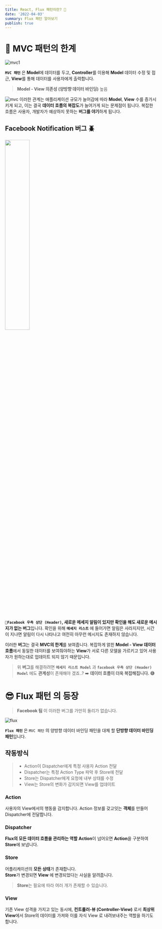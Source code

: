 ```yaml
---
title: React, Flux 패턴이란? 🤔
date: '2022-04-03'
summary: Flux 패턴 알아보기
publish: true
---
```


# 🥲 MVC 패턴의 한계

![mvc1](/posts/mvc1.png)

**`MVC 패턴`** 은 **Model**에 데이터를 두고, **Controller**를 이용해 **Model** 데이터 수정 및 접근, **View**를 통해 데이터를 사용자에게 출력합니다.

> **Model - View 의존성 (양방향 데이터 바인딩)** 높음

![mvc](/posts/mvc2.png)
이러한 관계는 애플리케이션 규모가 늘어감에 따라 **Model**, **View** 수를 증가시키게 되고,
이는 결국 **데이터 흐름의 복잡도**가 늘어가게 되는 문제점이 됩니다.
복잡한 흐름은 사용자, 개발자가 예상하지 못하는 **버그를 야기**하게 됩니다.

## Facebook Notification 버그 🪲

<img src="/posts/facebook_bell.png" width="40%" />

**`Facebook 우측 상단 (Header)`, 새로운 메세지 알림이 있지만 확인을 해도 새로운 메시지가 없는 버그**입니다.
확인을 위해 **`메세지 리스트`** 에 들어가면 알림은 사라지지만,
시간이 지나면 알림이 다시 나타나고 여전히 아무런 메시지도 존재하지 않습니다.

이러한 **버그**는 결국 **MVC의 한계**를 보여줍니다.
복잡하게 얽힌 **Model - View 데이터 흐름**에서 동일한 데이터를 보여줘야하는 **View**가 서로 다른 모델을 가르키고 있어 사용자가 원하는대로 업데이트 되지 않기 때문입니다.

> 위 **버그**를 해결하려면
> **`메세지 리스트 Model`** 과 **`facebook 우측 상단 (Header) Model`** 에도 **관계성**이 존재해야 겠죠..?
> ➡️ **데이터 흐름이 더욱 복잡해집니다. 😅**

# 😎 Flux 패턴 의 등장

> **Facebook 팀** 이 이러한 버그를 가만히 둘리가 없습니다.

![flux](/posts/flux.png)

**`Flux 패턴`** 은 `MVC 패턴` 의 양방향 데이터 바인딩 패턴을 대체 할 **단방향 데이터 바인딩 패턴**입니다.

## 작동방식

> - Action이 Dispatcher에게 특정 사용자 Action 전달
> - Dispatcher는 특정 Action Type 파악 후 Store에 전달
> - Store는 Dispatcher에게 요청에 내부 상태를 수정
> - View는 Store의 변화가 감지되면 View를 업데이트

### Action

사용자의 View에서의 행동을 감지합니다.
Action 정보를 갖고잇는 **객체**를 만들어 Dispatcher에 전달합니다.

### Dispatcher

**Flux의 모든 데이터 흐름을 관리하는 역할**
**Action**이 넘어오면 **Action**을 구분하여 **Store**에 보냅니다.

### Store

어플리케이션의 **모든 상태**가 존재합니다.  
**Store**가 변경되면 **View** 에 변경되었다는 사실을 알려줍니다.

> **Store**는 필요에 따라 여러 개가 존재할 수 있습니다.

### View

기존 View 성격을 가지고 있는 동시에,
**컨트롤러-뷰 (Controller-View)** 로서 **최상위 View**에서 Store의 데이터를 가져와
이를 자식 View 로 내려보내주는 역할을 하기도 합니다.
